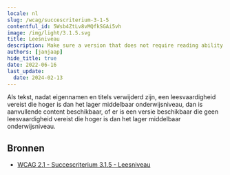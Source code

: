 ```yaml
---
locale: nl
slug: /wcag/succescriterium-3-1-5
contentful_id: 5Wsb4ZtLv8vMQfkSGAi5vh
image: /img/light/3.1.5.svg
title: Leesniveau
description: Make sure a version that does not require reading ability more advanced than the lower secondary education level, is available.
authors: [janjaap]
hide_title: true
date: 2022-06-16
last_update:
  date: 2024-02-13
---
```


<Hero
  title="Leesniveau"
  imageSrc="/img/light/3.1.5.svg"
  alt="WCAG 3.1.5 icon"
  prefix="Succescriterium 3.1.5"
  suffix="Niveau AAA"
/>

Als tekst, nadat eigennamen en titels verwijderd zijn, een leesvaardigheid vereist die hoger is dan het lager middelbaar onderwijsniveau, dan is aanvullende content beschikbaar, of er is een versie beschikbaar die geen leesvaardigheid vereist die hoger is dan het lager middelbaar onderwijsniveau.

## Bronnen

- [WCAG 2.1 - Succescriterium 3.1.5 - Leesniveau](https://www.w3.org/Translations/WCAG21-nl/#leesniveau)
